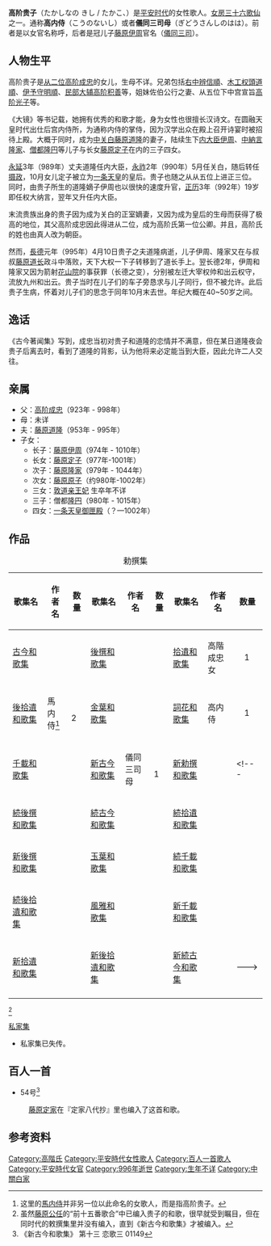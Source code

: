 {{refimprove|time=2014-06-11T07:51:17+00:00}}
{{東亞女性歷史人物
|名稱 =高阶贵子
|身份 =
|國家 =日本
|屆數 =
|最高職務 =
|前任 =
|繼任 = 
|畫像=
|說明=
|姓=[[高阶|高阶]]
|名=贵子
|姓名=
|字=
|官職 =
|封爵 =
|封號 =
|位號=
|位階=从三位
|御稱號 =<!--日本皇族之稱號-->
|宮號1 =<!--日本皇族之宮號-->
|宮號2 =<!--朝鮮王族之宮號-->
|封地 =
|湯沐邑 =
|神號 =
|尊號 =
|族裔 = 
|信仰 = <!--指的是宗教信仰-->
|旗籍 =<!--清朝旗人專用-->
|氏族 =[[高阶氏|高阶氏]]
|府邸 =
|世系 = 
|初名 =
|乳名 =<!--日本、朝鮮、琉球以外人物用-->
|幼名 =<!--日本人用-->
|兒名 =<!--朝鮮人用-->
|童名 =<!--琉球人用-->
|小字=
|號=
|法號=
|院號=
|其他名號=
|出生日期=不详
|出生地點=
|婚年=
|逝世日期=[[长德|长德]]2年（996年）
|逝世地點=
|諡號=
|墓葬=
|祠廟=
|父親=[[高阶成忠|高阶成忠]]
|嫡母=
|母親=不详
|夫=[[藤原道隆|藤原道隆]]
|婚姻名份= 正室
|夫之父=
|夫之母=
|夫之嫡母=
|夫之元配=
|夫之正室=
|夫之繼室=
|夫之平妻=
|夫之側室=
|兄弟=
|姊妹=
|嫡兄弟=
|嫡姊妹=
|庶兄弟=
|庶姊妹=
|同胞兄弟= 
|同胞姊妹=
|異母兄弟=
|異母姊妹=
|異父兄弟=
|異父姊妹=
|繼兄弟=
|繼姊妹=
|子=[[藤原伊周|藤原伊周]]<br>[[藤原隆家|藤原隆家]]<br/>[[隆円|隆円]]
|女=[[藤原定子|藤原定子]]<br>[[藤原原子|藤原原子]]<br>[[藤原道隆三女|敦道亲王妃]]<br>[[御匣殿_(藤原道隆四女)|一条天皇御匣殿]]
|養子=
|養女=
|繼子=
|繼女=
|其他親屬 =
|經歷 = 
|著作 =
|注釋=
}}
'''高阶贵子'''（たかしなの きし / たかこ、{{bd|？||996年|}}）是[[平安时代|平安时代]]的女性歌人。[[女房三十六歌仙|女房三十六歌仙]]之一。通称'''高内侍'''（こうのないし）或者'''儀同三司母'''（ぎどうさんしのはは）。前者是以女官名称呼，后者是冠儿子[[藤原伊周|藤原伊周]]官名（[[儀同三司|儀同三司]]）。

==人物生平 ==
高阶贵子是[[从二位|从二位]][[高阶成忠|高阶成忠]]的女儿，生母不详。兄弟包括[[辨官|右中辨]][[高階信順|信順]]、[[木工寮|木工权頭]][[道順|道順]]、[[伊予国|伊予守]][[高階明順|明順]]、[[民部省|民部大辅]][[高阶积善|高阶积善]]等，姐妹佐伯公行之妻、从五位下中宫宣旨[[高阶光子|高阶光子]]等。

《大镜》等书记载，她拥有优秀的和歌才能，身为女性也很擅长汉诗文。在圆融天皇时代出仕后宫内侍所，为通称内侍的掌侍，因为汉学出众在殿上召开诗宴时被招待上殿。大概于同时，成为[[中关白家|中关白]][[藤原道隆|藤原道隆]]的妻子，陆续生下[[内大臣|内大臣]][[藤原伊周|伊周]]、[[中納言|中納言]][[藤原隆家|隆家]]、[[僧都|僧都]][[隆円|隆円]]等儿子与长女[[藤原定子|藤原定子]]在内的三子四女。

[[永延|永延]]3年（989年）丈夫道隆任内大臣，[[永祚_(日本)|永祚]]2年（990年）5月任关白，随后转任[[摄政|摄政]]，10月女儿定子被立为[[一条天皇|一条天皇]]的皇后。贵子也随之从从五位上进正三位。同时，由贵子所生的道隆嫡子伊周也以很快的速度升官，[[正历|正历]]3年（992年）19岁即任权大纳言，翌年又升任内大臣。

末流贵族出身的贵子因为成为关白的正室嫡妻，又因为成为皇后的生母而获得了极高的地位，其父高阶成忠因此得进从二位，成为高阶氏第一位公卿。并且，高阶氏的姓也由真人改为朝臣。

然而，[[長德|長德]]元年（995年）4月10日贵子之夫道隆病逝，儿子伊周、隆家又在与叔叔[[藤原道长|藤原道长]]政斗中落败，天下大权一下子转移到了道长手上。翌长德2年，伊周和隆家又因为箭射[[花山天皇|花山院]]的事获罪（长德之变），分别被左迁大宰权帅和出云权守，流放九州和出云。贵子当时在儿子们的车子旁恳求与儿子同行，但不被允许。此后贵子生病，怀着对儿子们的思念于同年10月末去世。年纪大概在40~50岁之间。

==逸话==
《古今著闻集》写到，成忠当初对贵子和道隆的恋情并不满意，但在某日道隆夜会贵子后离去时，看到了道隆的背影，认为他将来必定能当到大臣，因此允许二人交往。
==亲属==
*父：[[高阶成忠|高阶成忠]]（923年 - 998年）
*母：未详
*夫：[[藤原道隆|藤原道隆]]（953年 - 995年）
*子女：
**长子：[[藤原伊周|藤原伊周]]（974年 - 1010年）
**长女：[[藤原定子|藤原定子]]（977年-1001年）
**次子：[[藤原隆家|藤原隆家]]（979年 - 1044年）
**次女：[[藤原原子|藤原原子]]（约980年-1002年）
**三女：[[藤原道隆三女|敦道亲王妃]] 生卒年不详
**三子：僧都[[隆円|隆円]]（980年 - 1015年）
**四女：[[御匣殿_(藤原道隆四女)|一条天皇御匣殿]]（？—1002年）

== 作品 ==
{| class="wikitable"
|+勅撰集 
! 歌集名 !! 作者名 !! 数量
! 歌集名 !! 作者名 !! 数量
! 歌集名 !! 作者名 !! 数量
|-
| [[古今和歌集|古今和歌集]]|| ||
| [[後撰和歌集|後撰和歌集]]|| ||
| [[拾遺和歌集|拾遺和歌集]]||高階成忠女||　1
|-
| [[後拾遺和歌集|後拾遺和歌集]]||馬内侍<ref>这里的[[馬内侍|馬内侍]]并非另一位以此命名的女歌人，而是指高阶贵子。</ref>||　2
| [[金葉和歌集|金葉和歌集]]|| ||
| [[詞花和歌集|詞花和歌集]]||高内侍||　1
|-
| [[千載和歌集|千載和歌集]]|| || 
| [[新古今和歌集|新古今和歌集]]||儀同三司母||　1
| [[新勅撰和歌集|新勅撰和歌集]]|| || 
<!---
|-
| [[続後撰和歌集|続後撰和歌集]]|| || 
| [[続古今和歌集|続古今和歌集]]|| || 
| [[続拾遺和歌集|続拾遺和歌集]]|| || 
|-
| [[新後撰和歌集|新後撰和歌集]]|| || 
| [[玉葉和歌集|玉葉和歌集]]|| || 
| [[続千載和歌集|続千載和歌集]]|| || 
|-
| [[続後拾遺和歌集|続後拾遺和歌集]]|| || 
| [[風雅和歌集|風雅和歌集]]|| || 
| [[新千載和歌集|新千載和歌集]]|| || 
|-
| [[新拾遺和歌集|新拾遺和歌集]]|| || 
| [[新後拾遺和歌集|新後拾遺和歌集]]|| || 
| [[新続古今和歌集|新続古今和歌集]]|| || 
--->
|-
|}
<ref>虽然[[藤原公任|藤原公任]]的“前十五番歌合”中已编入贵子的和歌，很早就受到瞩目，但在同时代的敕撰集里并没有编入，直到《新古今和歌集》才被编入。</ref>

;[[私家集|私家集]]
* 私家集已失传。

== 百人一首==
* 54号<ref>《新古今和歌集》 第十三 恋歌三 01149</ref>
{{quotation|
　　中関白かよひそめ侍けるころ　　　　　　　　儀同三司母<br>
忘しの行末まてはかたけれは けふをかきりの命ともかな
|『新古今和歌集』 第十三 恋歌三}}
:[[藤原定家|藤原定家]]在『定家八代抄』里也编入了这首和歌。

==参考资料==
<references />

{{百人一首}}
{{新百人一首}}
{{女房三十六歌仙}}
{{時代不同歌合}}

[[Category:高階氏|Category:高階氏]]
[[Category:平安時代女性歌人|Category:平安時代女性歌人]]
[[Category:百人一首歌人|Category:百人一首歌人]]
[[Category:平安時代女官|Category:平安時代女官]]
[[Category:996年逝世|Category:996年逝世]]
[[Category:生年不详|Category:生年不详]]
[[Category:中關白家|Category:中關白家]]